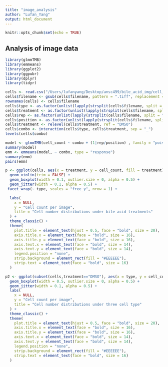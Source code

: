 ```yaml
---
title: "image_analysis"
author: "Lufan_Yang"
output: html_document
---
```


```r
knitr::opts_chunk$set(echo = TRUE)
```

## Analysis of image data

```r
library(glmmTMB)
library(emmeans)
library(ggplot2)
library(ggpubr)
library(dplyr)
library(tidyr)
```

```r
cells <- read.csv("/Users/lufanyang/Desktop/ansc499/bile_acid_img/cell_counts.csv")
cells$filename <- gsub(cells$filename, pattern = ".tiff", replacement = "")
rownames(cells) <- cells$filename
cells$type <- as.factor(unlist(lapply(strsplit(cells$filename, split = "_"), function(x) x[1])))
cells$treatment <- as.factor(unlist(lapply(strsplit(cells$filename, split = "_"), function(x) x[2])))
cells$rep <- as.factor(unlist(lapply(strsplit(cells$filename, split = "_"), function(x) x[3])))
cells$position <- as.factor(unlist(lapply(strsplit(cells$filename, split = "_"), function(x) x[4])))
cells$treatment <- relevel(cells$treatment, ref = "DMSO")
cells$combo <- interaction(cells$type, cells$treatment, sep = "_")
levels(cells$combo) 
```

```r
model <- glmmTMB(cell_count ~ combo + (1|rep/position) , family = "poisson", data = cells)
summary(model)
emm <- emmeans(model, ~ combo, type = "response")
summary(emm)
pairs(emm)
```

```r

p <- ggplot(cells, aes(x = treatment, y = cell_count, fill = treatment)) +
  geom_violin(trim = FALSE) +
  geom_boxplot(width = 0.1, outlier.size = 0, alpha = 0.5) +
  geom_jitter(width = 0.1, alpha = 0.5) +
 facet_wrap(~ type, scales = "free_y", nrow = 1) +

  labs(
    x = NULL,
    y = "Cell count per image",
    title = "Cell number distributions under bile acid treatments"
  ) +
  theme_classic() +
  theme(
    plot.title = element_text(hjust = 0.5, face = "bold", size = 20),
    axis.title.x = element_text(face = "bold", size = 16),
    axis.title.y = element_text(face = "bold", size = 16),
    axis.text.x = element_text(face = "bold", size = 14),
    axis.text.y = element_text(face = "bold", size = 14),
    legend.position = "none",
    strip.background = element_rect(fill = "#EEEEEE"),
    strip.text = element_text(face = "bold", size = 16)
  )
```



```r
p2 <- ggplot(subset(cells,treatment=="DMSO"), aes(x = type, y = cell_count,fill = type)) +
  geom_boxplot(width = 0.5, outlier.size = 0, alpha = 0.5) +
  geom_jitter(width = 0.1, alpha = 0.5) +
  labs(
    x = NULL,
    y = "Cell count per image",
    title = "Cell number distributions under three cell type"
  ) +
  theme_classic() +
  theme(
    plot.title = element_text(hjust = 0.5, face = "bold", size = 20),
    axis.title.x = element_text(face = "bold", size = 16),
    axis.title.y = element_text(face = "bold", size = 16),
    axis.text.x = element_text(face = "bold", size = 14),
    axis.text.y = element_text(face = "bold", size = 14),
    legend.position = "none",
    strip.background = element_rect(fill = "#EEEEEE"),
    strip.text = element_text(face = "bold", size = 16)
  )
```


